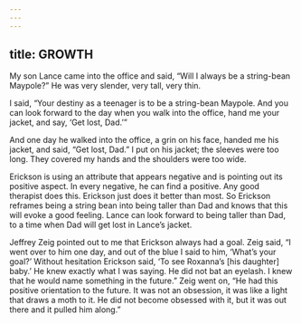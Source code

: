 ```yaml
---
---
---
```

title: GROWTH
---




My son Lance came into the office and said, “Will I always be a string-bean Maypole?” He was very slender, very tall, very thin.

I said, “Your destiny as a teenager is to be a string-bean Maypole. And you can look forward to the day when you walk into the office, hand me your jacket, and say, ‘Get lost, Dad.’”

And one day he walked into the office, a grin on his face, handed me his jacket, and said, “Get lost, Dad.” I put on his jacket; the sleeves were too long. They covered my hands and the shoulders were too wide.




Erickson is using an attribute that appears negative and is pointing out its positive aspect. In every negative, he can find a positive. Any good therapist does this. Erickson just does it better than most. So Erickson reframes being a string bean into being taller than Dad and knows that this will evoke a good feeling. Lance can look forward to being taller than Dad, to a time when Dad will get lost in Lance’s jacket.

Jeffrey Zeig pointed out to me that Erickson always had a goal. Zeig said, “I went over to him one day, and out of the blue I said to him, ‘What’s your goal?’ Without hesitation Erickson said, ‘To see Roxanna’s [his daughter] baby.’ He knew exactly what I was saying. He did not bat an eyelash. I knew that he would name something in the future.” Zeig went on, “He had this positive orientation to the future. It was not an obsession, it was like a light that draws a moth to it. He did not become obsessed with it, but it was out there and it pulled him along.”